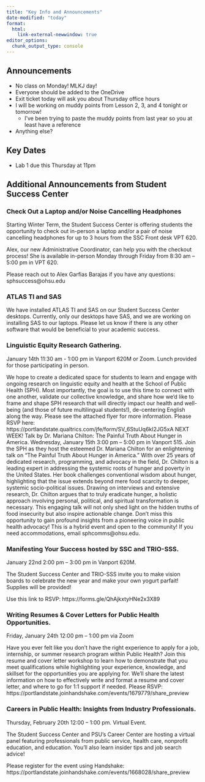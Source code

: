 ```yaml
---
title: "Key Info and Announcements"
date-modified: "today"
format: 
  html:
    link-external-newwindow: true
editor_options: 
  chunk_output_type: console
---
```


## Announcements

- No class on Monday! MLKJ day!
- Everyone should be added to the OneDrive
- Exit ticket today will ask you about Thursday office hours 
- I will be working on muddy points from Lesson 2, 3, and 4 tonight or tomorrow!
  - I've been trying to paste the muddy points from last year so you at least have a reference
- Anything else?

## Key Dates

- Lab 1 due this Thursday at 11pm

## Additional Announcements from Student Success Center

### Check Out a Laptop and/or Noise Cancelling Headphones
 
Starting Winter Term, the Student Success Center is offering students the opportunity to check out in-person a laptop and/or a pair of noise cancelling headphones for up to 3 hours from the SSC Front desk VPT 620.

Alex, our new Administrative Coordinator, can help you with the checkout process! She is available in-person Monday through Friday from 8:30 am – 5:00 pm in VPT 620.

Please reach out to Alex Garfias Barajas if you have any questions: sphsuccess@ohsu.edu

 

### ATLAS TI and SAS
 
We have installed ATLAS TI and SAS on our Student Success Center desktops. Currently, only our desktops have SAS, and we are working on installing SAS to our laptops. Please let us know if there is any other software that would be beneficial to your academic success.

 
### Linguistic Equity Research Gathering. 

January 14th 11:30 am - 1:00 pm in Vanport 620M or Zoom. Lunch provided for those participating in person.

We hope to create a dedicated space for students to learn and engage with ongoing research on linguistic equity and health at the School of Public Health (SPH). Most importantly, the goal is to use this time to connect with one another, validate our collective knowledge, and share how we'd like to frame and shape SPH research that will directly impact our health and well-being (and those of future multilingual students!), de-centering English along the way. Please see the attached flyer for more information. Please RSVP here: https://portlandstate.qualtrics.com/jfe/form/SV_6StuUq6kI2JG5xA
NEXT WEEK! Talk by Dr. Mariana Chilton: The Painful Truth About Hunger in America. Wednesday, January 15th 3:00 pm – 5:00 pm in Vanport 515.
Join the SPH as they host the esteemed Dr. Mariana Chilton for an enlightening talk on "The Painful Truth About Hunger in America." With over 25 years of dedicated research, programming, and advocacy in the field, Dr. Chilton is a leading expert in addressing the systemic roots of hunger and poverty in the United States. Her book challenges conventional wisdom about hunger, highlighting that the issue extends beyond mere food scarcity to deeper, systemic socio-political issues. Drawing on interviews and extensive research, Dr. Chilton argues that to truly eradicate hunger, a holistic approach involving personal, political, and spiritual transformation is necessary.
This engaging talk will not only shed light on the hidden truths of food insecurity but also inspire actionable change. Don't miss this opportunity to gain profound insights from a pioneering voice in public health advocacy! This is a hybrid event and open to the community! If you need accommodations, email sphcomms@ohsu.edu.
 
### Manifesting Your Success hosted by SSC and TRIO-SSS. 

January 22nd 2:00 pm – 3:00 pm in Vanport 620M.
 
The Student Success Center and TRIO-SSS invite you to make vision boards to celebrate the new year and make your own yogurt parfait! Supplies will be provided!
 
Use this link to RSVP: https://forms.gle/QhAjkxtyHNe2x3X89
 
### Writing Resumes & Cover Letters for Public Health Opportunities. 

Friday, January 24th 12:00 pm – 1:00 pm via Zoom
 
Have you ever felt like you don't have the right experience to apply for a job, internship, or summer research program within Public Health? Join this resume and cover letter workshop to learn how to demonstrate that you meet qualifications while highlighting your experience, knowledge, and skillset for the opportunities you are applying for. We'll share the latest information on how to effectively write and format a resume and cover letter, and where to go for 1:1 support if needed. Please RSVP: https://portlandstate.joinhandshake.com/events/1679779/share_preview
 
### Careers in Public Health: Insights from Industry Professionals. 
Thursday, February 20th 12:00 – 1:00 pm. Virtual Event.
 
The Student Success Center and PSU’s Career Center are hosting a virtual panel featuring professionals from public service, health care, nonprofit education, and education. You’ll also learn insider tips and job search advice!
           
Please register for the event using Handshake: https://portlandstate.joinhandshake.com/events/1668028/share_preview
 
